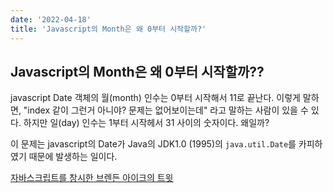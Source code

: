```yaml
---
date: '2022-04-18'
title: 'Javascript의 Month은 왜 0부터 시작할까?'
---
```


## Javascript의 Month은 왜 0부터 시작할까??

javascript Date 객체의 월(month) 인수는 0부터 시작해서 11로 끝난다.
이렇게 말하면, "index 같이 그런거 아니야? 문제는 없어보이는데" 라고 말하는 사람이 있을 수 있다.
하지만 일(day) 인수는 1부터 시작헤서 31 사이의 숫자이다. 왜일까?

이 문제는 javascript의 Date가 Java의 JDK1.0 (1995)의 `java.util.Date`를 카피하였기 때문에 발생하는 일이다.

[자바스크립트를 창시한 브렌든 아이크의 트윗](https://twitter.com/BrendanEich/status/481939099138654209)
